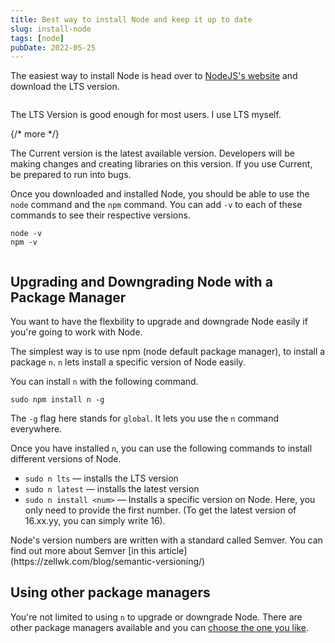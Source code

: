 ```yaml
---
title: Best way to install Node and keep it up to date
slug: install-node
tags: [node]
pubDate: 2022-05-25
---
```


The easiest way to install Node is head over to [NodeJS's website](https://nodejs.org/en/) and download the LTS version.

<Image src="/assets/blog/node/lts.png" alt="" loading="lazy" />

The LTS Version is good enough for most users. I use LTS myself.

{/* more */}

The Current version is the latest available version. Developers will be making changes and creating libraries on this version. If you use Current, be prepared to run into bugs.

Once you downloaded and installed Node, you should be able to use the `node` command and the `npm` command. You can add `-v` to each of these commands to see their respective versions.

```shell
node -v
npm -v
```

<Image src="/assets/blog/node/versions.png" alt="" loading="lazy" />

## Upgrading and Downgrading Node with a Package Manager

You want to have the flexbility to upgrade and downgrade Node easily if you're going to work with Node.

The simplest way is to use npm (node default package manager), to install a package `n`. `n` lets install a specific version of Node easily.

You can install `n` with the following command.

```shell
sudo npm install n -g
```

The `-g` flag here stands for `global`. It lets you use the `n` command everywhere.

Once you have installed `n`, you can use the following commands to install different versions of Node.

- `sudo n lts` — installs the LTS version
- `sudo n latest` — installs the latest version
- `sudo n install <num>` — Installs a specific version on Node. Here, you only need to provide the first number. (To get the latest version of 16.xx.yy, you can simply write 16).

<Callout>
  Node's version numbers are written with a standard called Semver. You can find
  out more about Semver [in this
  article](https://zellwk.com/blog/semantic-versioning/)
</Callout>

## Using other package managers

You're not limited to using `n` to upgrade or downgrade Node. There are other package managers available and you can [choose the one you like](https://nodejs.org/en/download/package-manager).
